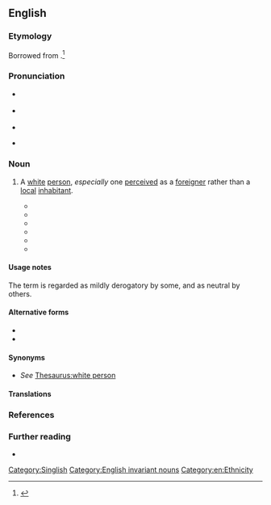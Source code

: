 ==English==
{{was wotd|2018|August|9}}

===Etymology===
Borrowed from {{bor|en|nan|紅毛|tr=[[âng-mô]]||lit=red hair|person of Western descent}}.<ref>{{R:Oxford Dictionaries Online}}</ref>

===Pronunciation===
* {{a|RP}} {{IPA|/ˌaŋ ˈməʊ/|lang=en}}
* {{a|GA}} {{IPA|/ˌaŋ ˈmoʊ/|lang=en}}
* {{audio|Angmoh.flac|Audio (GA)|lang=en}}
* {{a|Singapore}} {{IPA|/ˈɑŋ ˈmoʊ/|lang=en}}

===Noun===
{{en-noun|ang moh|s|head=ang moh}}

# {{lb|en|Singapore|Malaysia|informal|possibly|mildly|derogatory}} A [[white#Adjective|white]] [[person]], ''especially'' one [[perceive]]d as a [[foreigner]] rather than a [[local#Adjective|local]] [[inhabitant]]. {{defdate|from 19th c.}}
#* {{quote-book|author=Neil Humphreys|authorlink=Neil Humphreys|chapter=|title=Notes from an Even Smaller Island|location=Singapore|publisher=Times Books International|year=2001|isbn=978-981-232-176-3|title2=Notes from an Even Smaller Island: Singapore through a Young Brit’s Eyes|location2=Singapore|publisher2=[[w:Marshall Cavendish|Marshall Cavendish Editions]]|year2=2004 (2005 printing)|page2=208|pageurl2=https://books.google.com/books?id=S4Daxsb2SIoC&pg=PA208|isbn2=978-981-232-797-0|passage=Apart from skin colour, I have nothing in common with these Caucasians. To be honest, I have very little in common with the expatriates who live in Singapore either. For a start, most of the '''ang mohs''' that live here, particularly the ones from Britain, tend to come from the upper-middle classes.}}
#* {{quote-book|author=Dawn Farnham|chapter=23|chapterurl=https://books.google.com/books?id=vbSJAAAAQBAJ&pg=PT77|title=The Red Thread: A Chinese Tale of Love and Fate in 1830s Singapore|series=The Straits Quartet|seriesvolume=1|location=Singapore|publisher={{w|Monsoon Books}}|year=2007|isbn=978-981-05-7567-0|passage=Zhen decided he liked Robert, although the Englishman smiled too much. Perhaps this was the '''''ang mo''''' way. In China, if a man smiled too much he was considered effeminate, but Zhen noticed that Baba Tan was completely at ease with them and laughed and smiled more in their company than when he was with the Chinese.}}
#* {{quote-book|author=Shirley Geok-lin Lim|authorlink=Shirley Geok-lin Lim|chapter=8|title=Joss and Gold|location=Singapore|publisher=[[w:Marshall Cavendish|Marshall Cavendish Editions]]|year=2010|page=254|pageurl=https://books.google.com/books?id=pSKJAAAAQBAJ&pg=PA254|isbn=978-981-4302-11-1|passage=Suyin recognized him immediately—the tall, uncomfortable-looking white man, the '''''ang moh''''' standing guard by the only unoccupied table in the cafe.}}
#* {{quote-book|author=Edmund M. Schirmer|chapter=Finding Home Again|title=When there were Tigers in Singapore: A Family Saga of the Japanese Occupation|location=Singapore|publisher=[[w:Marshall Cavendish|Marshall Cavendish Editions]]|year=2011|page=38|pageurl=https://books.google.com/books?id=lfuIAAAAQBAJ&pg=PA38|isbn=978-981-4398-17-6|passage=[H]e attracted the attention of a food vendor and pointed at a pot consisting of different cuts of meat stewed in a dark soy sauce broth, served with flat rice noodles on the side. The food vendors, or hawkers, smiled at each other beatifically while ladling out the hot soup and meat in a bowl. They were probably thinking something on the lines of, "The stupid '''''angmoh''''' doesn't know what he is about to eat!" '''''Angmoh''''', literally meaning "red hair," is the Hokkien Chinese collective term for Caucasians.}}
#* {{quote-journal|author=Wong Wei Han|quotee=Stephen Krempl|title=One bold move catapulted him to global stage: Man who heads his own HR consulting firm believes his willingness to stand out from the crowd and be counted was key to his success|url=http://www.straitstimes.com/business/one-bold-move-catapulted-him-to-global-stage|archiveurl=https://web.archive.org/web/20150901212302/http://www.straitstimes.com/business/one-bold-move-catapulted-him-to-global-stage|archivedate=1 September 2015|newspaper={{w|The Straits Times}}|location=Singapore|date=1 August 2015|passage=With my kind of career and background, I have the best of both worlds. You can't tell me I'm that '''ang moh''' (Caucasian) who doesn't understand. I'm the Asian who's been through the same challenges, and I would show you how to overcome them.}}
#* {{quote-book|author=Gwee Li Sui|authorlink=Gwee Li Sui|chapter=England|title=Spiaking Singlish: A Companion to how Singaporeans Communicate|location=Singapore|publisher=[[w:Marshall Cavendish|Marshall Cavendish Editions]]|year=2017|pages=67–68|pageurl=https://books.google.com/books?id=QOBBDwAAQBAJ&pg=PT67|isbn=978-981-4794-18-3|passage="'''Ang moh'''"  is still used today with an implicit sense of the cultural power '''ang mohs''' wield in postcolonial Singapore, whether we admit it anot.<!--not an error-->}}

====Usage notes====
The term is regarded as mildly derogatory by some, and as neutral by others.

====Alternative forms====
* {{l|en|angmoh}}
* {{l|en|ang mo}}

====Synonyms====
* ''See'' [[Thesaurus:white person]]

====Translations====
{{trans-see|white person|white}}

===References===
<references />

===Further reading===
* {{pedia|ang mo}}

[[Category:Singlish]]
[[Category:English invariant nouns]]
[[Category:en:Ethnicity]]